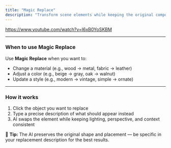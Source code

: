 ```yaml
---
title: "Magic Replace"
description: "Transform scene elements while keeping the original composition intact."
---
```


https://www.youtube.com/watch?v=I6xB0YoSKBM

---

### When to use Magic Replace

Use **Magic Replace** when you want to:

- Change a material (e.g., wood → metal, fabric → leather)
- Adjust a color (e.g., beige → gray, oak → walnut)
- Update a style (e.g., modern → vintage, simple → ornate)

---

### How it works

1. Click the object you want to replace
2. Type a precise description of what should appear instead
3. AI swaps the element while keeping lighting, perspective, and context consistent

🎯 **Tip:** The AI preserves the original shape and placement — be specific in your replacement description for the best results.